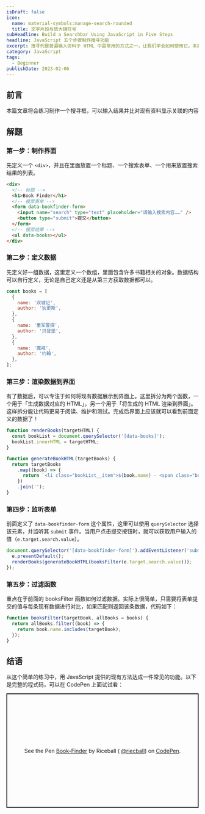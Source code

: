 ```yaml
---
isDraft: false
icon:
  name: material-symbols:manage-search-rounded
  title: 文字片段与放大镜符号
subHeadline: Build a Searchbar Using JavaScript in Five Steps
headline: JavaScript 五个步骤制作搜寻功能
excerpt: 搜寻列是普遍输入资料于 HTML 中最常用的方式之一，让我们学会如何使用它。本篇文章将会练习从无到有包含介面制作一个搜寻框，可以输入结果并比对现有资料显示关联的内容，是一个非常适合 JavaScript 新手的一道实用练习题目。
category: JavaScript
tags:
  - Beginner
publishDate: 2023-02-06
---
```


## 前言

<Sidenote type="info">本篇文章将会练习制作一个搜寻框，可以输入结果并比对现有资料显示关联的内容</Sidenote>

## 解题

### 第一步：制作界面

先定义一个 `<div>`，并且在里面放置一个标题、一个搜索表单、一个用来放置搜索结果的列表。

```html
<div>
  <!-- 标题 -->
  <h1>Book Finder</h1>
  <!-- 搜索表单 -->
  <form data-bookfinder-form>
    <input name="search" type="text" placeholder="请输入搜索内容……" />
    <button type="submit">提交</button>
  </form>
  <!-- 搜索结果 -->
  <ul data-books></ul>
</div>
```

### 第二步：定义数据

先定义好一组数据，这里定义一个数组，里面包含许多书籍相关的对象。数据结构可以自行定义，无论是自己定义还是从第三方获取数据都可以。

```javascript
const books = [
  {
    name: '双城记',
    author: '狄更斯',
  },
  {
    name: '童军警探',
    author: '贝登堡',
  },
  {
    name: '魔戒',
    author: '约翰',
  },
];
```

### 第三步：渲染数据到界面

有了数据后，可以专注于如何将现有数据展示到界面上。这里拆分为两个函数，一个用于「生成数据对应的 HTML」，另一个用于「将生成的 HTML 渲染到界面」。这样拆分能让代码更易于阅读、维护和测试。完成后界面上应该就可以看到前面定义的数据了！

```javascript
function renderBooks(targetHTML) {
  const bookList = document.querySelector('[data-books]');
  bookList.innerHTML = targetHTML;
}

function generateBookHTML(targetBooks) {
  return targetBooks
    .map((book) => {
      return `<li class="bookList__item">${book.name} - <span class="bookList__author">${book.author}</span></li>`;
    })
    .join('');
}
```

### 第四步：监听表单

前面定义了 `data-bookfinder-form` 这个属性，这里可以使用 `querySelector` 选择该元素，并监听其 `submit` 事件。当用户点击提交按钮时，就可以获取用户输入的值（`e.target.search.value`）。

```javascript
document.querySelector('[data-bookfinder-form]').addEventListener('submit', (e) => {
  e.preventDefault();
  renderBooks(generateBookHTML(booksFilter(e.target.search.value)));
});
```

### 第五步：过滤函数

重点在于前面的 booksFilter 函数如何过滤数据。实际上很简单，只需要将表单提交的值与每条现有数据进行对比，如果匹配则返回该条数据，代码如下：

```javascript
function booksFilter(targetBook, allBooks = books) {
  return allBooks.filter((book) => {
    return book.name.includes(targetBook);
  });
}
```

## 结语

从这个简单的练习中，用 JavaScript 提供的现有方法达成一件常见的功能。以下是完整的程式码，可以在 CodePen 上面试试看：

<p
  class="codepen"
  data-height="300"
  data-default-tab="result"
  data-slug-hash="QWBoQyb"
  data-preview="true"
  data-editable="true"
  data-user="riecball"
  style="height: 300px; box-sizing: border-box; display: flex; align-items: center; justify-content: center; border: 2px solid; margin: 1em 0; padding: 1em;"
>
  <span>
    See the Pen <a href="https://codepen.io/riecball/pen/QWBoQyb">Book-Finder</a> by Riceball (
    <a href="https://codepen.io/riecball">@riecball</a>) on <a href="https://codepen.io">CodePen</a>.
  </span>
</p>
<script async src="https://cpwebassets.codepen.io/assets/embed/ei.js"></script>
